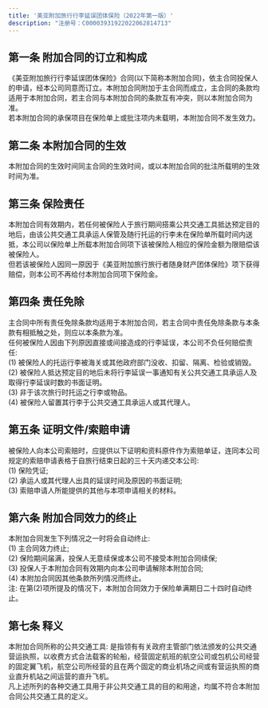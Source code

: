 ```yaml
---
title: '美亚附加旅行行李延误团体保险（2022年第一版）'
description: "注册号：C00003931922022062814713"
---
```


## 第一条 附加合同的订立和构成  
《美亚附加旅行行李延误团体保险》合同(以下简称本附加合同)，依主合同投保人的申请，经本公司同意而订立。本附加合同附加于主合同而成立，主合同的条款均适用于本附加合同，若主合同与本附加合同的条款互有冲突，则以本附加合同为准。  
若本附加合同的承保项目在保险单上或批注项内未载明，本附加合同不发生效力。  

## 第二条 本附加合同的生效  
本附加合同的生效时间同主合同的生效时间，或以本附加合同的批注所载明的生效时间为准。  

## 第三条 保险责任  
本附加合同有效期内，若任何被保险人于旅行期间搭乘公共交通工具抵达预定目的地后，由该公共交通工具承运人保管及随行托运的行李未在保险单所载时间内送抵，本公司以保险单上所载本附加合同项下该被保险人相应的保险金额为限赔偿该被保险人。  
但若该被保险人因同一原因于《美亚附加旅行旅行者随身财产团体保险》项下获得赔偿，则本公司不再给付本附加合同项下保险金。  

## 第四条 责任免除  
主合同中所有责任免除条款均适用于本附加合同，若主合同中责任免除条款与本条款有相抵触之处，则应以本条款为准。  
任何被保险人因由下列原因直接或间接造成的行李延误，本公司不负任何赔偿责任:  
    (1) 被保险人的托运行李被海关或其他政府部门没收、扣留、隔离、检验或销毁。  
    (2) 被保险人抵达预定目的地后未将行李延误一事通知有关公共交通工具承运人及取得行李延误时数的书面证明。  
    (3) 非于该次旅行时托运之行李或物品。  
    (4) 被保险人留置其行李于公共交通工具承运人或其代理人。  

## 第五条 证明文件/索赔申请  
被保险人向本公司索赔时，应提供以下证明和资料原件作为索赔单证，连同本公司规定的索赔申请表格于自旅行结束日起的三十天内递交本公司:  
    (1) 保险凭证;  
    (2) 承运人或其代理人出具的延误时间及原因的书面证明;  
    (3) 索赔申请人所能提供的其他与本项申请相关的材料。  

## 第六条 附加合同效力的终止  
本附加合同发生下列情况之一时将会自动终止:  
    (1) 主合同效力终止;  
    (2) 保险期间届满，投保人无意续保或本公司不接受本附加合同续保;  
    (3) 投保人于本附加合同有效期内向本公司申请解除本附加合同;  
    (4) 本附加合同因其他条款所列情况而终止。  
注: 在第(2)项所提及的情况下，本附加合同效力于保险单满期日二十四时自动终止。  

## 第七条 释义  
本附加合同所称的公共交通工具: 是指领有有关政府主管部门依法颁发的公共交通营运执照，以收费方式合法载客的轮船，经营固定航班的航空公司或包机公司经营的固定翼飞机，航空公司所经营的且在两个固定的商业机场之间或有营运执照的商业直升机站之间运营的直升飞机。  
凡上述所列的各种交通工具用于非公共交通工具的目的和用途，均属不符合本附加合同公共交通工具的定义。  
